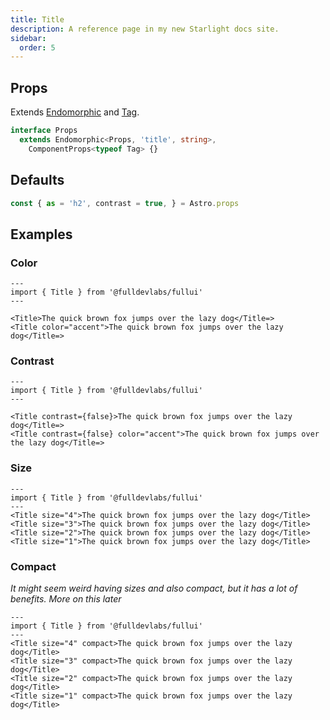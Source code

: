 ```yaml
---
title: Title
description: A reference page in my new Starlight docs site.
sidebar:
  order: 5
---
```


## Props
Extends [Endomorphic](/guides/endomorphic) and [Tag](/components/tag).
```ts
interface Props
  extends Endomorphic<Props, 'title', string>,
    ComponentProps<typeof Tag> {}
```

## Defaults
```js
const { as = 'h2', contrast = true, } = Astro.props
```

## Examples
### Color
```astro live
---
import { Title } from '@fulldevlabs/fullui'
---

<Title>The quick brown fox jumps over the lazy dog</Title=>   
<Title color="accent">The quick brown fox jumps over the lazy dog</Title=>  
```

### Contrast
```astro live
---
import { Title } from '@fulldevlabs/fullui'
---

<Title contrast={false}>The quick brown fox jumps over the lazy dog</Title=>   
<Title contrast={false} color="accent">The quick brown fox jumps over the lazy dog</Title=>  
```

### Size
```astro live
---
import { Title } from '@fulldevlabs/fullui'
---
<Title size="4">The quick brown fox jumps over the lazy dog</Title>   
<Title size="3">The quick brown fox jumps over the lazy dog</Title>   
<Title size="2">The quick brown fox jumps over the lazy dog</Title>  
<Title size="1">The quick brown fox jumps over the lazy dog</Title>   
```

### Compact
*It might seem weird having sizes and also compact, but it has a lot of benefits. More on this later*
```astro live
---
import { Title } from '@fulldevlabs/fullui'
---
<Title size="4" compact>The quick brown fox jumps over the lazy dog</Title>   
<Title size="3" compact>The quick brown fox jumps over the lazy dog</Title>   
<Title size="2" compact>The quick brown fox jumps over the lazy dog</Title>  
<Title size="1" compact>The quick brown fox jumps over the lazy dog</Title>   
```
